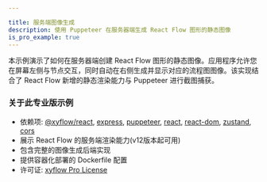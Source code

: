 ```yaml
---

title: 服务端图像生成
description: 使用 Puppeteer 在服务器端生成 React Flow 图形的静态图像
is_pro_example: true
---
```


本示例演示了如何在服务器端创建 React Flow 图形的静态图像。应用程序允许您在屏幕左侧与节点交互，同时自动在右侧生成并显示对应的流程图图像。该实现结合了 React Flow 新增的静态渲染能力与 Puppeteer 进行截图捕获。

<ProExampleViewer slug="server-side-image-creation" />

### 关于此专业版示例

- 依赖项: [@xyflow/react](https://www.npmjs.com/package/@xyflow/react), [express](https://www.npmjs.com/package/express), [puppeteer](https://www.npmjs.com/package/puppeteer), [react](https://www.npmjs.com/package/react), [react-dom](https://www.npmjs.com/package/react-dom), [zustand](https://www.npmjs.com/package/zustand), [cors](https://www.npmjs.com/package/cors)
- 展示 React Flow 的服务端渲染能力(v12版本起可用)
- 包含完整的图像生成后端实现
- 提供容器化部署的 Dockerfile 配置
- 许可证: [xyflow Pro License](https://xyflow.com/pro-license)